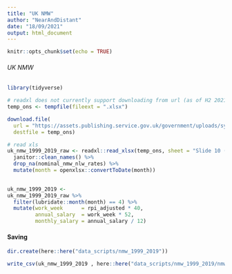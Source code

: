 ```yaml
---
title: "UK NMW"
author: "NearAndDistant"
date: "18/09/2021"
output: html_document
---
```


```r
knitr::opts_chunk$set(echo = TRUE)
```

###### UK NMW
```r
library(tidyverse)

# readxl does not currently support downloading from url (as of H2 2021) therefore downloading using temp
temp_ons <- tempfile(fileext = ".xlsx")

download.file(
  url = "https://assets.publishing.service.gov.uk/government/uploads/system/uploads/attachment_data/file/791049/20_years_of_the_National_Minimum_Wage_-_data.xlsx",
  destfile = temp_ons)

# read xls
uk_nmw_1999_2019_raw <- readxl::read_xlsx(temp_ons, sheet = "Slide 10 (1)", skip = 1) %>% 
  janitor::clean_names() %>%
  drop_na(nominal_nmw_nlw_rates) %>%
  mutate(month = openxlsx::convertToDate(month))
  
```

```r

uk_nmw_1999_2019 <-
uk_nmw_1999_2019_raw %>%
  filter(lubridate::month(month) == 4) %>%
  mutate(work_week      = rpi_adjusted * 40,
         annual_salary  = work_week * 52,
         monthly_salary = annual_salary / 12)

```

#### Saving 
```r

dir.create(here::here("data_scripts/nmw_1999_2019"))

write_csv(uk_nmw_1999_2019 , here::here("data_scripts/nmw_1999_2019/nmw_1999_2019.csv"))

```